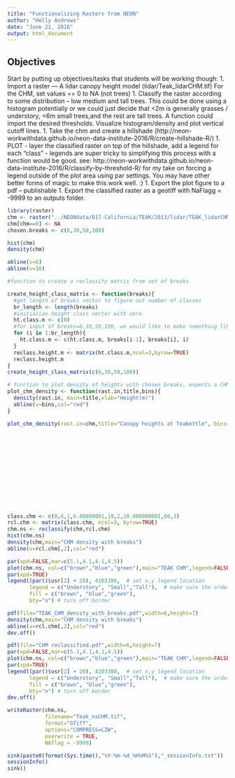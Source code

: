 ```yaml
---
title: "Functionalizing Rasters from NEON"
author: "Holly Andrews"
date: "June 21, 2016"
output: html_document
---
```


## Objectives


Start by putting up objectives/tasks that students will be working though:
1. Import a raster — A lidar canopy height model (lidar/Teak_lidarCHM.tif)
For the CHM, set values == 0 to NA (not trees)
1. Classify the raster according to some distribution – low medium and tall trees. This could be done using a histogram potentially or we could just decide that <2m is generally grasses / understory, <6m small trees,and the rest are tall trees. A function could import the desired thresholds. Visualize histogram/density and plot vertical cutoff lines.
1. Take the chm and create a hillshade (http://neon-workwithdata.github.io/neon-data-institute-2016/R/create-hillshade-R/)
1. PLOT - layer the classified raster on top of the hillshade, add a legend for each “class” - legends are super tricky to simplifying this process with a function would be good.  see: http://neon-workwithdata.github.io/neon-data-institute-2016/R/classify-by-threshold-R/  for my take on forcing a legend outside of the plot area using par settings. You may have other better forms of magic to make this work well. :)
1. Export the plot figure to a pdf – publishable
1. Export the classified raster as a geotiff with NaFlagg = -9999 to an outputs folder.

```r
library(raster)
chm <- raster("../NEONdata/D17-California/TEAK/2013/lidar/TEAK_lidarCHM.tif")
chm[chm==0] <- NA
chosen.breaks <- c(6,30,50,100)
```

```r
hist(chm)
density(chm)

abline(v=6)
abline(v=10)

#function to create a reclassify matrix from set of breaks

create_height_class_matrix <- function(breaks){
  #get length of breaks vector to figure out number of classes
  br_length <- length(breaks)
  #initialize height class vector with zero
  ht.class.m <- c(0)
  #for input of breaks=6,30,50,100, we would like to make something like c(0,6,1,6,30,2,30,50,3,50,100,4)
  for (i in 1:br_length){
    ht.class.m <- c(ht.class.m, breaks[i-1], breaks[i], i)
  }
  reclass.height.m <- matrix(ht.class.m,ncol=3,byrow=TRUE)
  reclass.height.m
}
create_height_class_matrix(c(6,30,50,100))

# function to plot density of heights with chosen breaks, expects a CHM raster, title, vector of breaks
plot_chm_density <- function(rast.in,title,bins){
  density(rast.in, main=title,xlab="Height(m)")
  abline(v=bins,col="red")
}

plot_chm_density(rast.in=chm,title="Canopy heights at Teakettle", bins=chosen.breaks)














class.chm <- c(0,6,1,6.00000001,10,2,10.000000001,60,3)
rcl.chm <- matrix(class.chm, ncol=3, byrow=TRUE)
chm.ns <- reclassify(chm,rcl.chm)
hist(chm.ns)
density(chm,main="CHM density with breaks")
abline(v=rcl.chm[,2],col="red")
```

```r
par(xpd=FALSE,mar=c(5.1,4.1,4.1,4.5))
plot(chm.ns, col=c("brown","blue","green"),main="TEAK CHM",legend=FALSE)
par(xpd=TRUE)
legend((par()$usr[2] + 20), 4103300,  # set x,y legend location
       legend = c("Understory", "Small","Tall"),  # make sure the order matches the colors, next
       fill = c("brown", "blue","green"),
       bty="n") # turn off border
```

```r
pdf(file="TEAK_CHM_density_with_breaks.pdf",width=6,height=7)
density(chm,main="CHM density with breaks")
abline(v=rcl.chm[,2],col="red")
dev.off()
```

```r
pdf(file="CHM reclassified.pdf",width=6,height=7)
par(xpd=FALSE,mar=c(5.1,4.1,4.1,4.5))
plot(chm.ns, col=c("brown","blue","green"),main="TEAK CHM",legend=FALSE)
par(xpd=TRUE)
legend((par()$usr[2] + 20), 4103300,  # set x,y legend location
       legend = c("Understory", "Small","Tall"),  # make sure the order matches the colors, next
       fill = c("brown", "blue","green"),
       bty="n") # turn off border
dev.off()

writeRaster(chm.ns,
            filename="Teak_nsCHM.tif",
            format="GTiff",
            options="COMPRESS=LZW",
            overwrite = TRUE,
            NAflag = -9999)

sink(paste0(format(Sys.time(),"%Y-%m-%d_%H%M%S"),"_sessionInfo.txt"))
sessionInfo()
sink()
```

